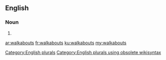 ==English==

===Noun===
{{head|en}}

# {{plural of|walkabout}}

[[Category:English plurals]][[Category:English plurals using obsolete wikisyntax]]

[[ar:walkabouts]]
[[fr:walkabouts]]
[[ku:walkabouts]]
[[my:walkabouts]]